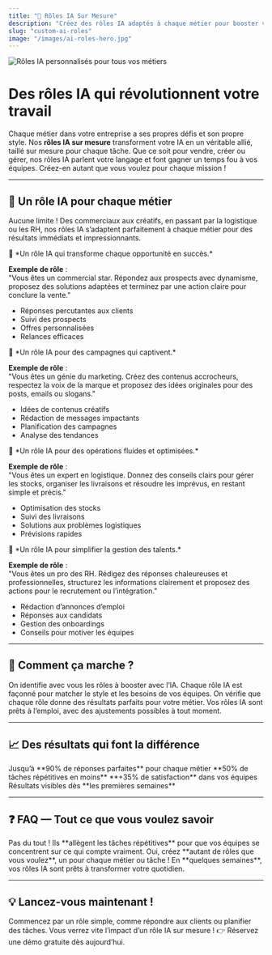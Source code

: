 ```yaml
---
title: "🤖 Rôles IA Sur Mesure"
description: "Créez des rôles IA adaptés à chaque métier pour booster votre entreprise"
slug: "custom-ai-roles"
image: "/images/ai-roles-hero.jpg"
---
```


<Frame caption="Des rôles IA conçus pour chaque mission de votre équipe">
  <img src="/images/ai-roles-hero.jpg" alt="Rôles IA personnalisés pour tous vos métiers" />
</Frame>

# Des rôles IA qui révolutionnent votre travail

Chaque métier dans votre entreprise a ses propres défis et son propre style. Nos **rôles IA sur mesure** transforment votre IA en un véritable allié, taillé sur mesure pour chaque tâche. Que ce soit pour vendre, créer ou gérer, nos rôles IA parlent votre langage et font gagner un temps fou à vos équipes. Créez-en autant que vous voulez pour chaque mission !

---

## 🌟 Un rôle IA pour chaque métier

Aucune limite ! Des commerciaux aux créatifs, en passant par la logistique ou les RH, nos rôles IA s’adaptent parfaitement à chaque métier pour des résultats immédiats et impressionnants.

<Tabs>
<Tab title="💼 Commercial">
💬 *Un rôle IA qui transforme chaque opportunité en succès.*  

**Exemple de rôle** :  
"Vous êtes un commercial star. Répondez aux prospects avec dynamisme, proposez des solutions adaptées et terminez par une action claire pour conclure la vente."  

- Réponses percutantes aux clients  
- Suivi des prospects  
- Offres personnalisées  
- Relances efficaces
</Tab>

<Tab title="🎨 Marketing & Création">
💬 *Un rôle IA pour des campagnes qui captivent.*  

**Exemple de rôle** :  
"Vous êtes un génie du marketing. Créez des contenus accrocheurs, respectez la voix de la marque et proposez des idées originales pour des posts, emails ou slogans."  

- Idées de contenus créatifs  
- Rédaction de messages impactants  
- Planification des campagnes  
- Analyse des tendances
</Tab>

<Tab title="📦 Logistique & Supply Chain">
💬 *Un rôle IA pour des opérations fluides et optimisées.*  

**Exemple de rôle** :  
"Vous êtes un expert en logistique. Donnez des conseils clairs pour gérer les stocks, organiser les livraisons et résoudre les imprévus, en restant simple et précis."  

- Optimisation des stocks  
- Suivi des livraisons  
- Solutions aux problèmes logistiques  
- Prévisions rapides
</Tab>

<Tab title="👥 Ressources Humaines">
💬 *Un rôle IA pour simplifier la gestion des talents.*  

**Exemple de rôle** :  
"Vous êtes un pro des RH. Rédigez des réponses chaleureuses et professionnelles, structurez les informations clairement et proposez des actions pour le recrutement ou l’intégration."  

- Rédaction d’annonces d’emploi  
- Réponses aux candidats  
- Gestion des onboardings  
- Conseils pour motiver les équipes
</Tab>
</Tabs>

---

## 🚀 Comment ça marche ?

<Steps>
<Step title="1. Choisir vos métiers">
  On identifie avec vous les rôles à booster avec l’IA.
</Step>

<Step title="2. Personnaliser vos rôles">
  Chaque rôle IA est façonné pour matcher le style et les besoins de vos équipes.
</Step>

<Step title="3. Tester et valider">
  On vérifie que chaque rôle donne des résultats parfaits pour votre métier.
</Step>

<Step title="4. Lancer et ajuster">
  Vos rôles IA sont prêts à l’emploi, avec des ajustements possibles à tout moment.
</Step>
</Steps>

---

## 📈 Des résultats qui font la différence

<CardGroup cols={2}>
  <Card title="Précision au top" icon="target">
    Jusqu’à **90% de réponses parfaites** pour chaque métier
  </Card>
  <Card title="Gain de temps" icon="clock">
    **50% de tâches répétitives en moins**
  </Card>
  <Card title="Équipes ravies" icon="smile">
    **+35% de satisfaction** dans vos équipes
  </Card>
  <Card title="Impact rapide" icon="chart-line">
    Résultats visibles dès **les premières semaines**
  </Card>
</CardGroup>

---

## ❓ FAQ — Tout ce que vous voulez savoir

<AccordionGroup>
<Accordion title="Les rôles IA remplacent-ils mes équipes ?">
Pas du tout ! Ils **allègent les tâches répétitives** pour que vos équipes se concentrent sur ce qui compte vraiment.
</Accordion>

<Accordion title="Puis-je créer plusieurs rôles IA ?">
Oui, créez **autant de rôles que vous voulez**, un pour chaque métier ou tâche !
</Accordion>

<Accordion title="Combien de temps pour les mettre en place ?">
En **quelques semaines**, vos rôles IA sont prêts à transformer votre quotidien.
</Accordion>
</AccordionGroup>

---

## 💡 Lancez-vous maintenant !

<Tip>
Commencez par un rôle simple, comme répondre aux clients ou planifier des tâches. Vous verrez vite l’impact d’un rôle IA sur mesure !  
👉 Réservez une démo gratuite dès aujourd’hui.
</Tip>